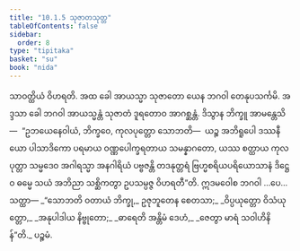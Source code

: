 ```yaml
---
title: "10.1.5 သုဇာတသုတ္တ"
tableOfContents: false
sidebar:
  order: 8
type: "tipitaka"
basket: "su"
book: "nida"
---
```



<DynamicBreadcrumb />

<Division number="239" book="nida">

<Paragraph number="1274" book="nida">
သာဝတ္ထိယံ ဝိဟရတိ. အထ ခေါ အာယသ္မာ သုဇာတော ယေန ဘဂဝါ တေနုပသင်္ကမိ. အဒ္ဒသာ ခေါ ဘဂဝါ အာယသ္မန္တံ သုဇာတံ ဒူရတောဝ အာဂစ္ဆန္တံ. ဒိသွာန ဘိက္ခူ အာမန္တေသိ—  “ဥဘယေနေဝါယံ, ဘိက္ခဝေ, ကုလပုတ္တော သောဘတိ—  ယဉ္စ အဘိရူပေါ ဒဿနီယော ပါသာဒိကော ပရမာယ ဝဏ္ဏပေါက္ခရတာယ သမန္နာဂတော, ယဿ စတ္ထာယ ကုလပုတ္တာ သမ္မဒေဝ အဂါရသ္မာ အနဂါရိယံ ပဗ္ဗဇန္တိ တဒနုတ္တရံ ဗြဟ္မစရိယပရိယောသာနံ ဒိဋ္ဌေဝ ဓမ္မေ သယံ အဘိညာ သစ္ဆိကတွာ ဥပသမ္ပဇ္ဇ ဝိဟရတီ”တိ. ဣဒမဝေါစ ဘဂဝါ …ပေ…  သတ္ထာ—
</Paragraph>

<Paragraph number="1275" type="verses" book="nida">
_“သောဘတိ ဝတာယံ ဘိက္ခု,_  
ဥဇုဘူတေန စေတသာ;_  
_ဝိပ္ပယုတ္တော ဝိသံယုတ္တော,_  
_အနုပါဒါယ နိဗ္ဗုတော;_  
_ဓာရေတိ အန္တိမံ ဒေဟံ,_  
_ဇေတွာ မာရံ သဝါဟိနိန်”တိ._  


</Paragraph>
</Division>

<Paragraph number="1276" type="center" book="nida">
ပဉ္စမံ.
</Paragraph>